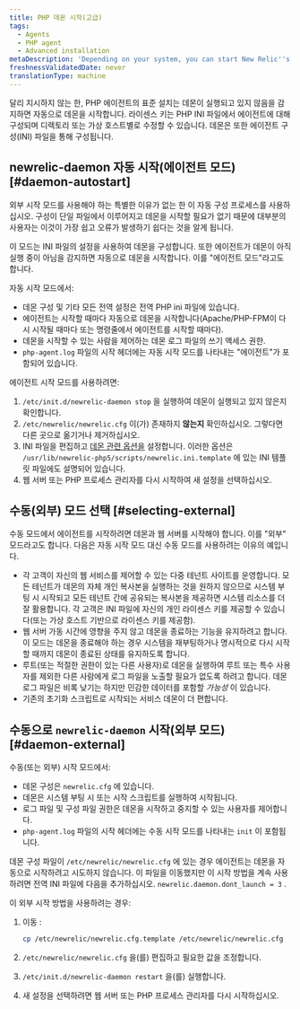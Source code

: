 ```yaml
---
title: PHP 데몬 시작(고급)
tags:
  - Agents
  - PHP agent
  - Advanced installation
metaDescription: 'Depending on your system, you can start New Relic''s PHP daemon in various agent or external startup modes.'
freshnessValidatedDate: never
translationType: machine
---
```


달리 지시하지 않는 한, PHP 에이전트의 표준 설치는 데몬이 실행되고 있지 않음을 감지하면 자동으로 데몬을 시작합니다. 라이센스 키는 PHP INI 파일에서 에이전트에 대해 구성되며 디렉토리 또는 가상 호스트별로 수정할 수 있습니다. 데몬은 또한 에이전트 구성(INI) 파일을 통해 구성됩니다.

## newrelic-daemon 자동 시작(에이전트 모드) [#daemon-autostart]

<Callout variant="tip">
  외부 시작 모드를 사용해야 하는 특별한 이유가 없는 한 이 자동 구성 프로세스를 사용하십시오. 구성이 단일 파일에서 이루어지고 데몬을 시작할 필요가 없기 때문에 대부분의 사용자는 이것이 가장 쉽고 오류가 발생하기 쉽다는 것을 알게 됩니다.
</Callout>

이 모드는 INI 파일의 설정을 사용하여 데몬을 구성합니다. 또한 에이전트가 데몬이 아직 실행 중이 아님을 감지하면 자동으로 데몬을 시작합니다. 이를 "에이전트 모드"라고도 합니다.

자동 시작 모드에서:

* 데몬 구성 및 기타 모든 전역 설정은 전역 PHP ini 파일에 있습니다.
* 에이전트는 시작할 때마다 자동으로 데몬을 시작합니다(Apache/PHP-FPM이 다시 시작될 때마다 또는 명령줄에서 에이전트를 시작할 때마다).
* 데몬을 시작할 수 있는 사람을 제어하는 데몬 로그 파일의 쓰기 액세스 권한.
* `php-agent.log` 파일의 시작 헤더에는 자동 시작 모드를 나타내는 "에이전트"가 포함되어 있습니다.

에이전트 시작 모드를 사용하려면:

1. `/etc/init.d/newrelic-daemon stop` 을 실행하여 데몬이 실행되고 있지 않은지 확인합니다.
2. `/etc/newrelic/newrelic.cfg` 이(가) 존재하지 **않는지** 확인하십시오. 그렇다면 다른 곳으로 옮기거나 제거하십시오.
3. INI 파일을 편집하고 [데몬 관련 옵션을](/docs/agents/php-agent/configuration/php-agent-newrelicini-settings#inivar-daemon-settings) 설정합니다. 이러한 옵션은 `/usr/lib/newrelic-php5/scripts/newrelic.ini.template` 에 있는 INI 템플릿 파일에도 설명되어 있습니다.
4. 웹 서버 또는 PHP 프로세스 관리자를 다시 시작하여 새 설정을 선택하십시오.

## 수동(외부) 모드 선택 [#selecting-external]

수동 모드에서 에이전트를 시작하려면 데몬과 웹 서버를 시작해야 합니다. 이를 "외부" 모드라고도 합니다. 다음은 자동 시작 모드 대신 수동 모드를 사용하려는 이유의 예입니다.

* 각 고객이 자신의 웹 서비스를 제어할 수 있는 다중 테넌트 사이트를 운영합니다. 모든 테넌트가 데몬의 자체 개인 복사본을 실행하는 것을 원하지 않으므로 시스템 부팅 시 시작되고 모든 테넌트 간에 공유되는 복사본을 제공하면 시스템 리소스를 더 잘 활용합니다. 각 고객은 INI 파일에 자신의 개인 라이센스 키를 제공할 수 있습니다(또는 가상 호스트 기반으로 라이센스 키를 제공함).
* 웹 서버 가동 시간에 영향을 주지 않고 데몬을 종료하는 기능을 유지하려고 합니다. 이 모드는 데몬을 종료해야 하는 경우 시스템을 재부팅하거나 명시적으로 다시 시작할 때까지 데몬이 종료된 상태를 유지하도록 합니다.
* 루트(또는 적절한 권한이 있는 다른 사용자)로 데몬을 실행하여 루트 또는 특수 사용자를 제외한 다른 사람에게 로그 파일을 노출할 필요가 없도록 하려고 합니다. 데몬 로그 파일은 비록 낮기는 하지만 민감한 데이터를 포함할 _가능성_ 이 있습니다.
* 기존의 초기화 스크립트로 시작되는 서비스 데몬이 더 편합니다.

## 수동으로 `newrelic-daemon` 시작(외부 모드) [#daemon-external]

수동(또는 외부) 시작 모드에서:

* 데몬 구성은 `newrelic.cfg` 에 있습니다.
* 데몬은 시스템 부팅 시 또는 시작 스크립트를 실행하여 시작됩니다.
* 로그 파일 및 구성 파일 권한은 데몬을 시작하고 중지할 수 있는 사용자를 제어합니다.
* `php-agent.log` 파일의 시작 헤더에는 수동 시작 모드를 나타내는 `init` 이 포함됩니다.

데몬 구성 파일이 `/etc/newrelic/newrelic.cfg` 에 있는 경우 에이전트는 데몬을 자동으로 시작하려고 시도하지 않습니다. 이 파일을 이동했지만 이 시작 방법을 계속 사용하려면 전역 INI 파일에 다음을 추가하십시오. `newrelic.daemon.dont_launch = 3` .

이 외부 시작 방법을 사용하려는 경우:

1. 이동 :

   ```bash
   cp /etc/newrelic/newrelic.cfg.template /etc/newrelic/newrelic.cfg
   ```

2. `/etc/newrelic/newrelic.cfg` 을(를) 편집하고 필요한 값을 조정합니다.

3. `/etc/init.d/newrelic-daemon restart` 을(를) 실행합니다.

4. 새 설정을 선택하려면 웹 서버 또는 PHP 프로세스 관리자를 다시 시작하십시오.

<InstallFeedback/>
